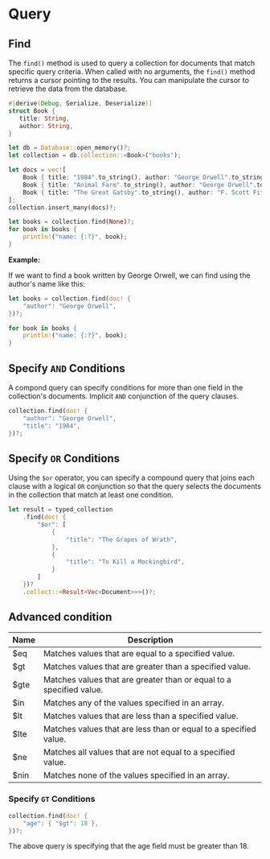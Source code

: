 # Query

## Find

The `find()` method is used to query a collection for documents that match specific query criteria.
When called with no arguments, the `find()` method returns a cursor pointing to the results.
You can manipulate the cursor to retrieve the data from the database.

```rust
#[derive(Debug, Serialize, Deserialize)]
struct Book {
   title: String,
   author: String,
}

let db = Database::open_memory()?;
let collection = db.collection::<Book>("books");

let docs = vec![
    Book { title: "1984".to_string(), author: "George Orwell".to_string() },
    Book { title: "Animal Farm".to_string(), author: "George Orwell".to_string() },
    Book { title: "The Great Gatsby".to_string(), author: "F. Scott Fitzgerald".to_string() },
];
collection.insert_many(docs)?;

let books = collection.find(None)?;
for book in books {
    println!("name: {:?}", book);
}
```

**Example:**

If we want to find a book written by George Orwell, we can find using the author's name like this:

```rust
let books = collection.find(doc! {
    "author": "George Orwell",
})?;

for book in books {
    println!("name: {:?}", book);
}
```

## Specify `AND` Conditions

A compond query can specify conditions for more than one field in the collection's documents.
Implicit `AND` conjunction of the query clauses.

```rust
collection.find(doc! {
    "author": "George Orwell",
    "title": "1984",
})?;
```

## Specify `OR` Conditions

Using the `$or` operator, you can specify a compound query that joins each clause with a logical `OR` conjunction
so that the query selects the documents in the collection that match at least one condition.

```rust
let result = typed_collection
    .find(doc! {
        "$or": [
            {
                "title": "The Grapes of Wrath",
            },
            {
                "title": "To Kill a Mockingbird",
            }
        ]
    })?
    .collect::<Result<Vec<Document>>>()?;
```

## Advanced condition

| Name | Description                                                         |
| ---- | ------------------------------------------------------------------- |
| $eq  | Matches values that are equal to a specified value.                 |
| $gt  | Matches values that are greater than a specified value.             |
| $gte | Matches values that are greater than or equal to a specified value. |
| $in  | Matches any of the values specified in an array.                    |
| $lt  | Matches values that are less than a specified value.                |
| $lte | Matches values that are less than or equal to a specified value.    |
| $ne  | Matches all values that are not equal to a specified value.         |
| $nin | Matches none of the values specified in an array.                   |

### Specify `GT` Conditions

```rust
collection.find(doc! {
    "age": { "$gt": 18 },
})?;
```

The above query is specifying that the age field must be greater than 18.
